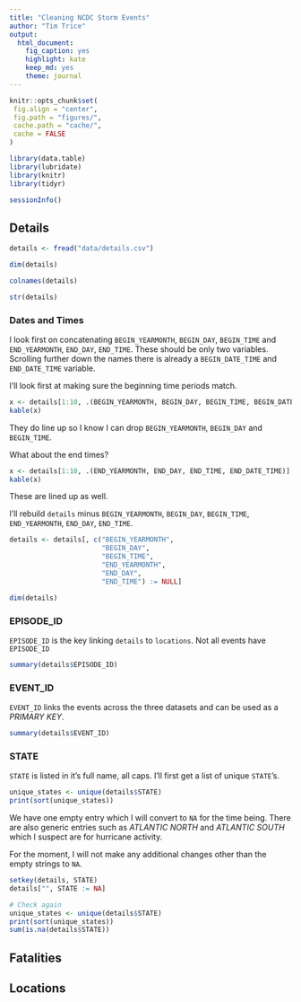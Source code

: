 ```yaml
---
title: "Cleaning NCDC Storm Events"
author: "Tim Trice"
output:
  html_document:
    fig_caption: yes
    highlight: kate
    keep_md: yes
    theme: journal
---
```



```r
knitr::opts_chunk$set(
 fig.align = "center",
 fig.path = "figures/", 
 cache.path = "cache/", 
 cache = FALSE
)
```

```r
library(data.table)
library(lubridate)
library(knitr)
library(tidyr)
```

```r
sessionInfo()
```

## Details

```r
details <- fread("data/details.csv")
```

```r
dim(details)

colnames(details)

str(details)
```

### Dates and Times

I look first on concatenating `BEGIN_YEARMONTH`, `BEGIN_DAY`, `BEGIN_TIME` and `END_YEARMONTH`, `END_DAY`, `END_TIME`. These should be only two variables. Scrolling further down the names there is already a `BEGIN_DATE_TIME` and `END_DATE_TIME` variable.

I'll look first at making sure the beginning time periods match.

```r
x <- details[1:10, .(BEGIN_YEARMONTH, BEGIN_DAY, BEGIN_TIME, BEGIN_DATE_TIME)]
kable(x)
```

They do line up so I know I can drop `BEGIN_YEARMONTH`, `BEGIN_DAY` and `BEGIN_TIME`.

What about the end times?

```r
x <- details[1:10, .(END_YEARMONTH, END_DAY, END_TIME, END_DATE_TIME)]
kable(x)
```

These are lined up as well. 

I'll rebuild `details` minus `BEGIN_YEARMONTH`, `BEGIN_DAY`, `BEGIN_TIME`, `END_YEARMONTH`, `END_DAY`, `END_TIME`.

```r
details <- details[, c("BEGIN_YEARMONTH", 
                       "BEGIN_DAY", 
                       "BEGIN_TIME", 
                       "END_YEARMONTH", 
                       "END_DAY", 
                       "END_TIME") := NULL]

dim(details)
```

### EPISODE_ID

`EPISODE_ID` is the key linking `details` to `locations`. Not all events have `EPISODE_ID`

```r
summary(details$EPISODE_ID)
```

### EVENT_ID

`EVENT_ID` links the events across the three datasets and can be used as a *PRIMARY KEY*.

```r
summary(details$EVENT_ID)
```

### STATE

`STATE` is listed in it's full name, all caps. I'll first get a list of unique `STATE`'s. 

```r
unique_states <- unique(details$STATE)
print(sort(unique_states))
```

We have one empty entry which I will convert to `NA` for the time being. There are also generic entries such as *ATLANTIC NORTH* and *ATLANTIC SOUTH* which I suspect are for hurricane activity. 

For the moment, I will not make any additional changes other than the empty strings to `NA`.

```r
setkey(details, STATE)
details["", STATE := NA]

# Check again
unique_states <- unique(details$STATE)
print(sort(unique_states))
sum(is.na(details$STATE))
```


## Fatalities

## Locations

